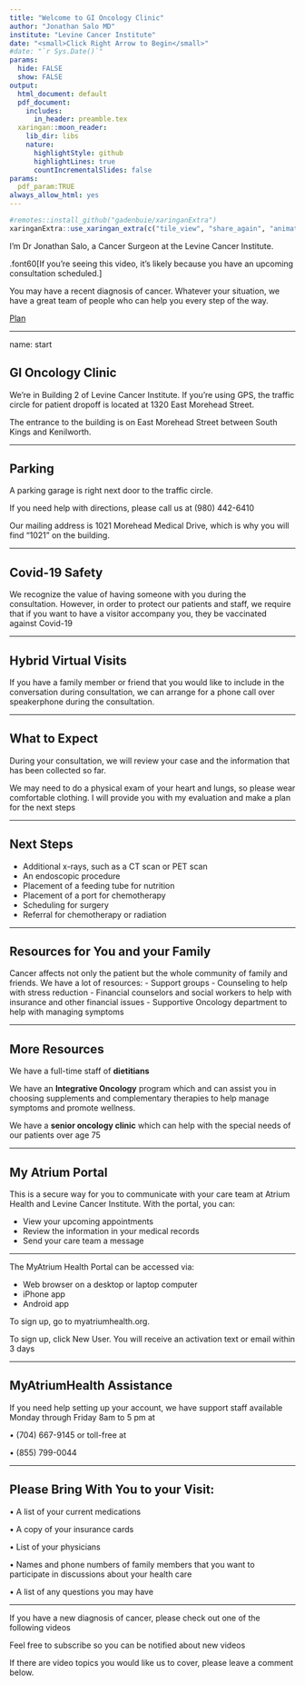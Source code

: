 ```yaml
---
title: "Welcome to GI Oncology Clinic"
author: "Jonathan Salo MD"
institute: "Levine Cancer Institute"
date: "<small>Click Right Arrow to Begin</small>"
#date: "`r Sys.Date()`"
params:
  hide: FALSE
  show: FALSE
output:
  html_document: default
  pdf_document:
    includes:
      in_header: preamble.tex
  xaringan::moon_reader:
    lib_dir: libs
    nature:
      highlightStyle: github
      highlightLines: true
      countIncrementalSlides: false
params: 
  pdf_param:TRUE
always_allow_html: yes     
---
```

<style type="text/css">
.remark-slide-content {
    font-size: 32px;
    padding: 1em 4em 1em 4em;
    line-height: 1.6;
}
</style>

```r
#remotes::install_github("gadenbuie/xaringanExtra")
xaringanExtra::use_xaringan_extra(c("tile_view", "share_again", "animate_css", "tachyons"))
```

<!--- P10000266--->
<!--- Intro_02--->
I'm Dr Jonathan Salo, a  Cancer Surgeon at the Levine Cancer Institute.

.font60[If you’re seeing this video, it’s likely because you have an upcoming consultation scheduled.]

You may have a recent diagnosis of cancer. Whatever your situation, we have a great team of people who can help you every step of the way.

[Plan](00-Esophagus_Plan.pdf)

---

name: start

## GI Oncology Clinic

We’re in Building 2 of Levine Cancer Institute. If you’re using GPS, the traffic circle for patient dropoff is located at 1320 East Morehead Street.

The entrance to the building is on East Morehead Street between South Kings and Kenilworth.

---

## Parking

A parking garage is right next door to the traffic circle.

If you need help with directions, please call us at (980) 442-6410

Our mailing address is 1021 Morehead Medical Drive, which is why you will find “1021” on the building.

---

## Covid-19 Safety

We recognize the value of having someone with you during the consultation.  However, in order to protect our patients and staff, we require that if you want to have a visitor accompany you, they be vaccinated against Covid-19


---

## Hybrid Virtual Visits

If you have a family member or friend that you would like to include in the conversation during consultation, we can arrange for a phone call over speakerphone during the consultation.

---

## What to Expect 

During your consultation, we will review your case
and the information that has been collected so
far.

We may need to do a physical exam of your heart
and lungs, so please wear comfortable clothing.
I will provide you with my evaluation and make a
plan for the next steps

---

## Next Steps

- Additional x-rays, such as a CT scan or PET scan
- An endoscopic procedure
- Placement of a feeding tube for nutrition 
- Placement of a port for chemotherapy
- Scheduling for surgery
- Referral for chemotherapy or radiation

---

## Resources for You and your Family

Cancer affects not
only the patient but the whole community of
family and friends. We have a lot of resources:
- Support groups 
- Counseling to help with stress reduction
- Financial counselors and social workers to help
with insurance and other financial issues
- Supportive Oncology department to help with
managing symptoms

---

## More Resources

We have a full-time staff of **dietitians**

We have an **Integrative Oncology** program which
and can assist you in choosing supplements and complementary therapies to help manage symptoms and promote wellness.

We have a **senior oncology clinic** which can help
with the special needs of our patients over age
75

---

## My Atrium Portal

This is a secure way for you to communicate with your care team at Atrium Health and Levine Cancer Institute. With the portal, you can:

- View your upcoming appointments
- Review the information in your medical records
- Send your care team a message

---

The MyAtrium Health Portal can be accessed via:

- Web browser on a desktop or laptop computer
- iPhone app
- Android app

To sign up, go to myatriumhealth.org.  

To sign up, click New User. You will receive an activation text or email within 3 days

---

## MyAtriumHealth Assistance

If you need help setting up your account, we have support staff available Monday through Friday 8am to 5 pm at

• (704) 667-9145 or toll-free at

• (855) 799-0044

---

## Please Bring With You to your Visit:

• A list of your current medications

• A copy of your insurance cards

• List of your physicians

• Names and phone numbers of family members that you want to participate in discussions about your health care

• A list of any questions you may have

---

If you have a new diagnosis of cancer, please check out one of the following videos

Feel free to subscribe so you can be notified about new videos

If there are video topics you would like us to cover, please leave a comment below.

